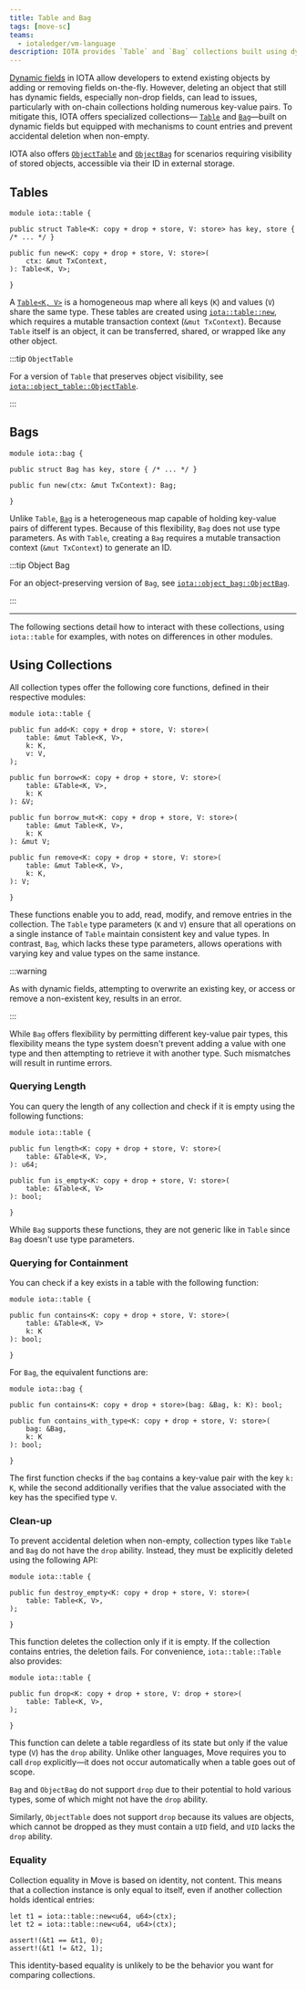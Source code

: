 ```yaml
---
title: Table and Bag
tags: [move-sc]
teams:
  - iotaledger/vm-language
description: IOTA provides `Table` and `Bag` collections built using dynamic fields, offering additional support to count entries and prevent accidental deletion when non-empty.
---
```


[Dynamic fields](dynamic-fields.mdx) in IOTA allow developers to extend existing objects by adding or removing fields on-the-fly.
However, deleting an object that still has dynamic fields, especially non-drop fields, can lead to issues, particularly with on-chain collections holding numerous key-value pairs. 
To mitigate this, IOTA offers specialized collections—
[`Table`](../../../../references/framework/iota-framework/table.mdx) and 
[`Bag`](../../../../references/framework/iota-framework/bag.mdx)—built on dynamic fields but equipped with mechanisms to count entries and prevent accidental deletion when non-empty.

IOTA also offers [`ObjectTable`](../../../../references/framework/iota-framework/object_table.mdx)
and [`ObjectBag`](../../../../references/framework/iota-framework/object_bag.mdx) for scenarios
requiring visibility of stored objects, accessible via their ID in external storage.

## Tables

```move
module iota::table {

public struct Table<K: copy + drop + store, V: store> has key, store { /* ... */ }

public fun new<K: copy + drop + store, V: store>(
    ctx: &mut TxContext,
): Table<K, V>;

}
```

A [`Table<K, V>`](../../../../references/framework/iota-framework/table.mdx) is a homogeneous map where all keys
(`K`) and values (`V`) share the same type. 
These tables are created using [`iota::table::new`](../../../../references/framework/iota-framework/table.mdx#function-new),
which requires a mutable transaction context (`&mut TxContext`).
Because `Table` itself is an object, it can be transferred, shared, or wrapped like any other object.

:::tip `ObjectTable`

For a version of `Table` that preserves object visibility,
see [`iota::object_table::ObjectTable`](../../../../references/framework/iota-framework/object_table.mdx#resource-objecttable).

:::

## Bags

```move
module iota::bag {

public struct Bag has key, store { /* ... */ }

public fun new(ctx: &mut TxContext): Bag;

}
```

Unlike `Table`, [`Bag`](../../../../references/framework/iota-framework/bag.mdx) is a heterogeneous map capable of holding key-value pairs of different types.
Because of this flexibility, `Bag` does not use type parameters. As with `Table`, creating a `Bag` requires a mutable transaction context (`&mut TxContext`) to generate an ID.

:::tip Object Bag

For an object-preserving version of `Bag`,
see [`iota::object_bag::ObjectBag`](../../../../references/framework/iota-framework/object_bag.mdx#resource-objectbag).

:::

---

The following sections detail how to interact with these collections, using `iota::table` for examples, with notes on differences in other modules.

## Using Collections

All collection types offer the following core functions, defined in their respective modules:

```move
module iota::table {

public fun add<K: copy + drop + store, V: store>(
    table: &mut Table<K, V>,
    k: K,
    v: V,
);

public fun borrow<K: copy + drop + store, V: store>(
    table: &Table<K, V>,
    k: K
): &V;

public fun borrow_mut<K: copy + drop + store, V: store>(
    table: &mut Table<K, V>,
    k: K
): &mut V;

public fun remove<K: copy + drop + store, V: store>(
    table: &mut Table<K, V>,
    k: K,
): V;

}
```

These functions enable you to add, read, modify, and remove entries in the collection.
The `Table` type parameters (`K` and `V`) ensure that all operations on a single instance of `Table` maintain consistent key and value types.
In contrast, `Bag`, which lacks these type parameters, allows operations with varying key and value types on the same instance.

:::warning

As with dynamic fields, attempting to overwrite an existing key,
or access or remove a non-existent key, results in an error.

:::

While `Bag` offers flexibility by permitting different key-value pair types,
this flexibility means the type system doesn't prevent adding a value with one type
and then attempting to retrieve it with another type.
Such mismatches will result in runtime errors.

### Querying Length

You can query the length of any collection and check if it is empty using the following functions:

```move
module iota::table {

public fun length<K: copy + drop + store, V: store>(
    table: &Table<K, V>,
): u64;

public fun is_empty<K: copy + drop + store, V: store>(
    table: &Table<K, V>
): bool;

}
```

While `Bag` supports these functions, they are not generic like in `Table` since `Bag` doesn't use type parameters.

### Querying for Containment

You can check if a key exists in a table with the following function:

```move
module iota::table {

public fun contains<K: copy + drop + store, V: store>(
    table: &Table<K, V>
    k: K
): bool;

}
```

For `Bag`, the equivalent functions are:

```move
module iota::bag {

public fun contains<K: copy + drop + store>(bag: &Bag, k: K): bool;

public fun contains_with_type<K: copy + drop + store, V: store>(
    bag: &Bag,
    k: K
): bool;

}
```

The first function checks if the `bag` contains a key-value pair with the key `k: K`,
while the second additionally verifies that the value associated with the key has the specified type `V`.

### Clean-up

To prevent accidental deletion when non-empty, collection types like `Table` and `Bag` do not have the `drop` ability.
Instead, they must be explicitly deleted using the following API:

```move
module iota::table {

public fun destroy_empty<K: copy + drop + store, V: store>(
    table: Table<K, V>,
);

}
```

This function deletes the collection only if it is empty.
If the collection contains entries, the deletion fails.
For convenience, `iota::table::Table` also provides:

```move
module iota::table {

public fun drop<K: copy + drop + store, V: drop + store>(
    table: Table<K, V>,
);

}
```


This function can delete a table regardless of its state but only if the value type (`V`) has the `drop` ability.
Unlike other languages, Move requires you to call `drop` explicitly—it does not occur automatically when a table goes out of scope.

`Bag` and `ObjectBag` do not support `drop` due to their potential to hold various types,
some of which might not have the `drop` ability.

Similarly, `ObjectTable` does not support `drop` because its values are objects,
which cannot be dropped as they must contain a `UID` field, and `UID` lacks the `drop` ability.

### Equality

Collection equality in Move is based on identity, not content.
This means that a collection instance is only equal to itself, even if another collection holds identical entries:

```move
let t1 = iota::table::new<u64, u64>(ctx);
let t2 = iota::table::new<u64, u64>(ctx);

assert!(&t1 == &t1, 0);
assert!(&t1 != &t2, 1);
```

This identity-based equality is unlikely to be the behavior you want for comparing collections.

<Quiz questions={questions} />